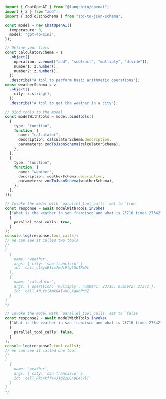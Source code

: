```typescript
import { ChatOpenAI } from "@langchain/openai";
import { z } from "zod";
import { zodToJsonSchema } from "zod-to-json-schema";

const model = new ChatOpenAI({
  temperature: 0,
  model: "gpt-4o-mini",
});

// Define your tools
const calculatorSchema = z
  .object({
    operation: z.enum(["add", "subtract", "multiply", "divide"]),
    number1: z.number(),
    number2: z.number(),
  })
  .describe("A tool to perform basic arithmetic operations");
const weatherSchema = z
  .object({
    city: z.string(),
  })
  .describe("A tool to get the weather in a city");

// Bind tools to the model
const modelWithTools = model.bindTools([
  {
    type: "function",
    function: {
      name: "calculator",
      description: calculatorSchema.description,
      parameters: zodToJsonSchema(calculatorSchema),
    },
  },
  {
    type: "function",
    function: {
      name: "weather",
      description: weatherSchema.description,
      parameters: zodToJsonSchema(weatherSchema),
    },
  },
]);

// Invoke the model with `parallel_tool_calls` set to `true`
const response = await modelWithTools.invoke(
  ["What is the weather in san francisco and what is 23716 times 27342?"],
  {
    parallel_tool_calls: true,
  }
);
console.log(response.tool_calls);
// We can see it called two tools
/*
[
  {
    name: 'weather',
    args: { city: 'san francisco' },
    id: 'call_c1KymEIix7mdlFtgLSnTXmDc'
  },
  {
    name: 'calculator',
    args: { operation: 'multiply', number1: 23716, number2: 27342 },
    id: 'call_ANLYclAmXQ4TwUCLXakbPr3Z'
  }
]
*/

// Invoke the model with `parallel_tool_calls` set to `false`
const response2 = await modelWithTools.invoke(
  ["What is the weather in san francisco and what is 23716 times 27342?"],
  {
    parallel_tool_calls: false,
  }
);
console.log(response2.tool_calls);
// We can see it called one tool
/*
[
  {
    name: 'weather',
    args: { city: 'san francisco' },
    id: 'call_Rk34XffawJjgZ2BCK9E4CwlT'
  }
]
*/
```